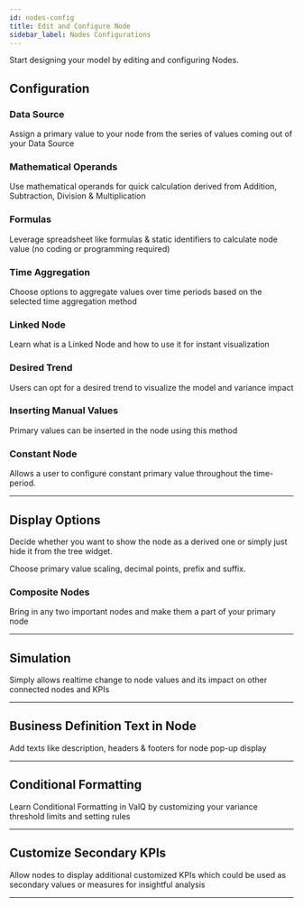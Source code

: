 ```yaml
---
id: nodes-config
title: Edit and Configure Node
sidebar_label: Nodes Configurations
---
```


Start designing your model by editing and configuring Nodes.

<Vimeo
    video="https://player.vimeo.com/video/438807121"
    responsive={true}
/>

## Configuration

### Data Source

Assign a primary value to your node from the series of values coming out of your Data Source

<Vimeo
    video="https://player.vimeo.com/video/438808397"
    responsive={true}
/>

### Mathematical Operands

Use mathematical operands for quick calculation derived from Addition, Subtraction, Division & Multiplication

<Vimeo
    video="https://player.vimeo.com/video/438815858"
    responsive={true}
/>

### Formulas

Leverage spreadsheet like formulas & static identifiers to calculate node value (no coding or programming required)

<Vimeo
    video="https://player.vimeo.com/video/438820526"
    responsive={true}
/>

### Time Aggregation

Choose options to aggregate values over time periods based on the selected time aggregation method

<Vimeo
    video="https://player.vimeo.com/video/438822585"
    responsive={true}
/>

### Linked Node

Learn what is a Linked Node and how to use it for instant visualization

<Vimeo
    video="https://player.vimeo.com/video/438848968"
    responsive={true}
/>

### Desired Trend

Users can opt for a desired trend to visualize the model and variance impact

<Vimeo
    video="https://player.vimeo.com/video/438858251"
    responsive={true}
/>

### Inserting Manual Values

Primary values can be inserted in the node using this method

<Vimeo
    video="https://player.vimeo.com/video/438894461"
    responsive={true}
/>

### Constant Node

Allows a user to configure constant primary value throughout the time-period.

<Vimeo
    video="https://player.vimeo.com/video/438897800"
    responsive={true}
/>

---

## Display Options

Decide whether you want to show the node as a derived one or simply just hide it from the tree widget. 

Choose primary value scaling, decimal points, prefix and suffix.

<Vimeo
    video="https://player.vimeo.com/video/438907468"
    responsive={true}
/>

### Composite Nodes

Bring in any two important nodes and make them a part of your primary node

<Vimeo
    video="https://player.vimeo.com/video/438911028"
    responsive={true}
/>

---

## Simulation

Simply allows realtime change to node values and its impact on other connected nodes and KPIs

<Vimeo
    video="https://player.vimeo.com/video/438916534"
    responsive={true}
/>

---

## Business Definition Text in Node

Add texts like description, headers & footers for node pop-up display

<Vimeo
    video="https://player.vimeo.com/video/438913678"
    responsive={true}
/>

---

## Conditional Formatting

Learn Conditional Formatting in ValQ by customizing your variance threshold limits and setting rules

<Vimeo
    video="https://player.vimeo.com/video/439144933"
    responsive={true}
/>

---

## Customize Secondary KPIs

Allow nodes to display additional customized KPIs which could be used as secondary values or measures for insightful analysis

<Vimeo
    video="https://player.vimeo.com/video/439158635"
    responsive={true}
/>

---